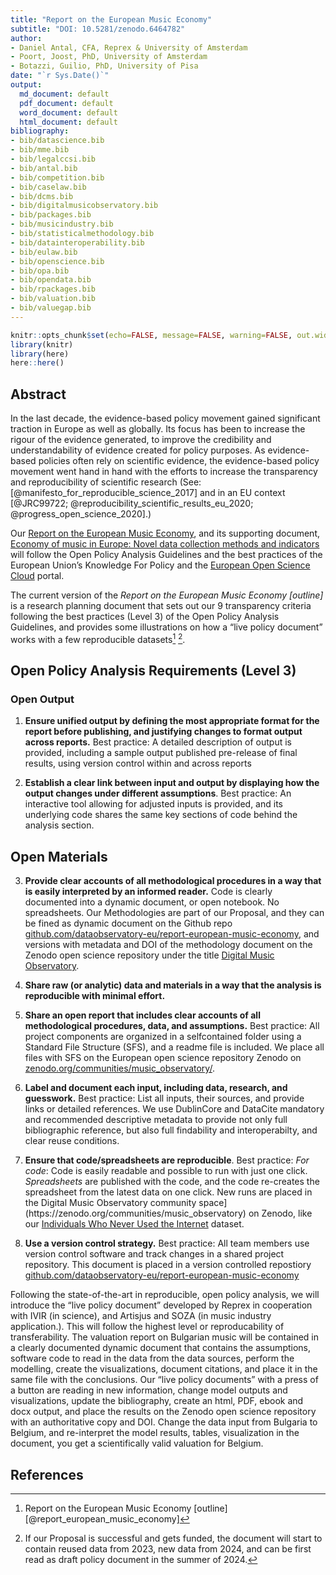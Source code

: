 ```yaml
---
title: "Report on the European Music Economy"
subtitle: "DOI: 10.5281/zenodo.6464782"
author:
- Daniel Antal, CFA, Reprex & University of Amsterdam
- Poort, Joost, PhD, University of Amsterdam
- Botazzi, Guilio, PhD, University of Pisa
date: "`r Sys.Date()`"
output:
  md_document: default
  pdf_document: default
  word_document: default
  html_document: default
bibliography:
- bib/datascience.bib
- bib/mme.bib
- bib/legalccsi.bib
- bib/antal.bib
- bib/competition.bib
- bib/caselaw.bib
- bib/dcms.bib
- bib/digitalmusicobservatory.bib
- bib/packages.bib
- bib/musicindustry.bib
- bib/statisticalmethodology.bib
- bib/datainteroperability.bib
- bib/eulaw.bib
- bib/openscience.bib
- bib/opa.bib
- bib/opendata.bib
- bib/rpackages.bib
- bib/valuation.bib
- bib/valuegap.bib
---
```


```r
knitr::opts_chunk$set(echo=FALSE, message=FALSE, warning=FALSE, out.width = '95%', fig.align = 'center')
library(knitr)
library(here)
here::here()
```

## Abstract

In the last decade, the evidence-based policy movement gained significant traction in Europe as well as globally. Its focus has been to increase the rigour of the evidence generated, to improve the credibility and understandability of evidence created for policy purposes.  As evidence-based policies often rely on scientific evidence, the evidence-based policy movement went hand in hand with the efforts to increase the transparency and reproducibility of scientific research (See: [@manifesto_for_reproducible_science_2017] and in an EU context [@JRC99722; @reproducibility_scientific_results_eu_2020; @progress_open_science_2020].)  

Our [Report on the European Music Economy](https://zenodo.org/record/6464782#.Ylq7JNpBzIU), and its supporting document, [Economy of music in Europe: Novel data collection methods and indicators](https://doi.org/10.5281/zenodo.6464990) will follow the Open Policy Analysis Guidelines and the best practices of the European Union's Knowledge For Policy and the [European Open Science Cloud](https://eosc-portal.eu/) portal. 

The current version of the _Report on the European Music Economy [outline]_ is a research planning document that sets out our 9 transparency criteria following the best practices (Level 3) of the Open Policy Analysis Guidelines, and provides some illustrations on how a "live policy document" works with a few reproducible datasets^[Report on the European Music Economy [outline] [@report_european_music_economy]] [^2].

[^2]: If our Proposal is successful and gets funded, the document will start to contain reused data from 2023, new data from 2024, and can be first read as draft policy document in the summer of 2024. 

## Open Policy Analysis Requirements (Level 3) {#OPA-requirements}

### Open Output {#OPA-open-output}

1. **Ensure unified output by defining the most appropriate format for the report
before publishing, and justifying changes to format output across reports.** Best practice: A detailed description of output is provided, including a sample output published 
pre-release of final results, using version control within and across reports

2. **Establish a clear link between input and output by displaying how the output changes under different assumptions**. Best practice: An interactive tool allowing for adjusted inputs is provided, and its underlying code shares the same key sections of code behind the analysis section.

## Open Materials 

3. **Provide clear accounts of all methodological procedures in a way that is easily interpreted by an informed reader.** Code is clearly documented into a dynamic document, or
open notebook. No spreadsheets. Our Methodologies are part of our Proposal, and they can be fined as dynamic document on the Github repo [github.com/dataobservatory-eu/report-european-music-economy](https://github.com/dataobservatory-eu/report-european-music-economy), and versions with metadata and DOI of the methodology document on the Zenodo open science repository under the title [Digital Music Observatory](https://zenodo.org/communities/music_observatory/). 

4. **Share raw (or analytic) data and materials in a way that the analysis is reproducible with minimal effort.**

5. **Share an open report that includes clear accounts of all methodological procedures, data, and assumptions.** Best practice: All project components are organized in a selfcontained folder using a Standard File Structure (SFS), and a readme file is included. We place all files with SFS on the European open science repository Zenodo on [zenodo.org/communities/music_observatory/](https://zenodo.org/communities/music_observatory/).

7. **Label and document each input, including data, research, and guesswork.** Best practice: List all inputs, their sources, and provide links or detailed references. We use DublinCore and DataCite mandatory and recommended descriptive metadata to provide not only full bibliographic reference, but also full findability and interoperabilty, and clear reuse conditions.

7. **Ensure that code/spreadsheets are reproducible**. Best practice: _For code_: Code is easily readable and possible to run with just one click. _Spreadsheets_ are published with the code, and the code re-creates the spreadsheet from the latest data on one click. New runs are placed in the Digital Music Observatory community space](https://zenodo.org/communities/music_observatory) on Zenodo, like our [Individuals Who Never Used the Internet](https://zenodo.org/record/5121507#.Ylrc9NpBzIU) dataset.

9. **Use a version control strategy.** Best practice: All team members use version control software and track changes in a shared project repository. This document is placed in a version controlled repostiory [github.com/dataobservatory-eu/report-european-music-economy](https://github.com/dataobservatory-eu/report-european-music-economy)


Following the state-of-the-art in reproducible, open policy analysis, we will introduce the "live policy document" developed by Reprex in cooperation with IVIR (in science), and Artisjus and SOZA (in music industry application.). This will follow the highest level or reproducability of transferability. The valuation report on Bulgarian music will be contained in a clearly documented dynamic document that contains the assumptions, software code to read in the data from the data sources, perform the modelling, create the visualizations, document citations, and place it in the same file with the conclusions.   Our "live policy documents" with a press of a button are reading in new information, change model outputs and visualizations, update the bibliography, create an html, PDF, ebook and docx output, and place the results on the Zenodo open science repository with an authoritative copy and DOI.  Change the data input from Bulgaria to Belgium, and re-interpret the model results, tables, visualization in the document, you get a scientifically valid valuation for Belgium.

## References